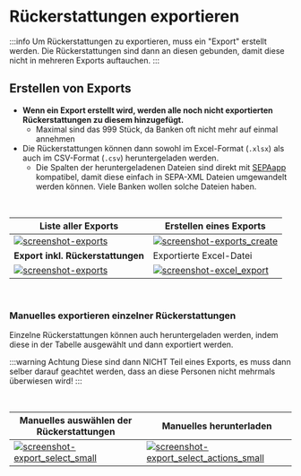 # Rückerstattungen exportieren

:::info
Um Rückerstattungen zu exportieren, muss ein "Export" erstellt werden. Die Rückerstattungen sind dann an diesen gebunden, damit diese nicht in mehreren Exports auftauchen.
:::

## Erstellen von Exports

- **Wenn ein Export erstellt wird, werden alle noch nicht exportierten Rückerstattungen zu diesem hinzugefügt.**
  - Maximal sind das 999 Stück, da Banken oft nicht mehr auf einmal annehmen
- Die Rückerstattungen können dann sowohl im Excel-Format (`.xlsx`) als auch im CSV-Format (`.csv`) heruntergeladen werden.
  - Die Spalten der heruntergeladenen Dateien sind direkt mit [SEPAapp](https://sepaapp.eu) kompatibel, damit diese einfach in SEPA-XML Dateien umgewandelt werden können. Viele Banken wollen solche Dateien haben.

<br />


| Liste aller Exports | Erstellen eines Exports |
|--|--|
| [![screenshot-exports](https://user-images.githubusercontent.com/10093858/183748210-9e541823-6aa8-4c13-b2a7-46381fb69e70.png)](https://user-images.githubusercontent.com/10093858/183748210-9e541823-6aa8-4c13-b2a7-46381fb69e70.png) | [![screenshot-exports_create](https://user-images.githubusercontent.com/10093858/183745516-96fde5a9-cd33-4cc1-8f56-8e73ec1b1b67.png)](https://user-images.githubusercontent.com/10093858/183745516-96fde5a9-cd33-4cc1-8f56-8e73ec1b1b67.png) |
| **Export inkl. Rückerstattungen** | Exportierte Excel-Datei |
| [![screenshot-exports](https://user-images.githubusercontent.com/10093858/183745295-ef35fb58-08de-470b-8e77-c59f57d4196a.png)](https://user-images.githubusercontent.com/10093858/183745295-ef35fb58-08de-470b-8e77-c59f57d4196a.png) | [![screenshot-excel_export](https://user-images.githubusercontent.com/10093858/183748857-0f0306f8-5995-419f-a047-8f77a8aad198.png)](https://user-images.githubusercontent.com/10093858/183748857-0f0306f8-5995-419f-a047-8f77a8aad198.png) |


<br />

### Manuelles exportieren einzelner Rückerstattungen
Einzelne Rückerstattungen können auch heruntergeladen werden, indem diese in der Tabelle ausgewählt und dann exportiert werden.

:::warning Achtung
Diese sind dann NICHT Teil eines Exports, es muss dann selber darauf geachtet werden, dass an diese Personen nicht mehrmals überwiesen wird!
:::

<br />

| Manuelles auswählen der Rückerstattungen | Manuelles herunterladen |
|--|--|
| [![screenshot-export_select_small](https://user-images.githubusercontent.com/10093858/183749302-a1628b04-f6a2-484d-878a-64ad851fde89.png)](https://user-images.githubusercontent.com/10093858/183749302-a1628b04-f6a2-484d-878a-64ad851fde89.png) | [![screenshot-export_select_actions_small](https://user-images.githubusercontent.com/10093858/183749338-f00c3379-48d0-41e4-94d0-5e47d85d9a53.png)](https://user-images.githubusercontent.com/10093858/183749338-f00c3379-48d0-41e4-94d0-5e47d85d9a53.png) |
